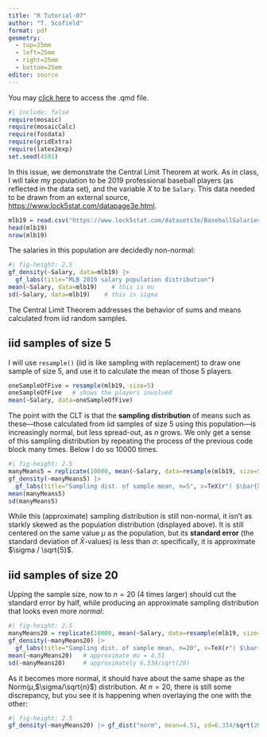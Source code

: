 ```yaml
---
title: "R Tutorial-07"
author: "T. Scofield"
format: pdf
geometry:
  - top=25mm
  - left=25mm
  - right=25mm
  - bottom=25mm
editor: source
---
```


You may [click here](https://scofield.site/courses/s243/Rtutorials/Rtutorial-07.qmd) to access the .qmd file.

```r
#| include: false
require(mosaic)
require(mosaicCalc)
require(fosdata)
require(gridExtra)
require(latex2exp)
set.seed(4591)
```

In this issue, we demonstrate the Central Limit Theorem at work.  As in class, I will take my population to be 2019 professional baseball players (as reflected in the data set), and the variable $X$ to be `Salary`.  This data needed to be drawn from an external source, <https://www.lock5stat.com/datapage3e.html>.

```r
mlb19 = read.csv("https://www.lock5stat.com/datasets3e/BaseballSalaries2019.csv")
head(mlb19)
nrow(mlb19)
```

The salaries in this population are decidedly non-normal:

```r
#| fig-height: 2.5
gf_density(~Salary, data=mlb19) |>
  gf_labs(title="MLB 2019 salary population distribution")
mean(~Salary, data=mlb19)    # this is mu
sd(~Salary, data=mlb19)    # this is sigma
```

The Central Limit Theorem addresses the behavior of sums and means calculated from iid random samples.

## iid samples of size 5
I will use `resample()` (iid is like sampling with replacement) to draw one sample of size 5, and use it to calculate the mean of those 5 players.
```r
oneSampleOfFive = resample(mlb19, size=5)
oneSampleOfFive   # shows the players involved
mean(~Salary, data=oneSampleOfFive)
```

The point with the CLT is that the **sampling distribution** of means such as these---those calculated from iid samples of size 5 using this population---is increasingly normal, but less spread-out, as $n$ grows.  We only get a sense of this sampling distribution by repeating the process of the previous code block many times.  Below I do so 10000 times.

```r
#| fig-height: 2.5
manyMeans5 = replicate(10000, mean(~Salary, data=resample(mlb19, size=5)))
gf_density(~manyMeans5) |>
  gf_labs(title="Sampling dist. of sample mean, n=5", x=TeX(r"( $\bar{X}$ )"))
mean(manyMeans5)
sd(manyMeans5)
```

While this (approximate) sampling distribution is still non-normal, it isn't as starkly skewed as the population distribution (displayed above).  It is still centered on the same value $\mu$ as the population, but its **standard error** (the standard deviation of $\bar X$-values) is less than $\sigma$: specifically, it is approximate $\sigma / \sqrt{5}$.

## iid samples of size 20
Upping the sample size, now to $n=20$ (4 times larger) should cut the standard error by half, while producing an approximate sampling distribution that looks even more *normal*:
```r
#| fig-height: 2.5
manyMeans20 = replicate(10000, mean(~Salary, data=resample(mlb19, size=20)))
gf_density(~manyMeans20) |>
  gf_labs(title="Sampling dist. of sample mean, n=20", x=TeX(r"( $\bar{X}$ )"))
mean(~manyMeans20)   # approximate mu = 4.51
sd(~manyMeans20)     # approximately 6.334/sqrt(20)
```

As it becomes more normal, it should have about the same shape as the Norm($\mu$,$\sigma/\sqrt{n}$) distribution.  At $n=20$, there is still some discrepancy, but you see it is happening when overlaying the one with the other:
```r
#| fig-height: 2.5
gf_density(~manyMeans20) |> gf_dist("norm", mean=4.51, sd=6.334/sqrt(20), color="red")
```

